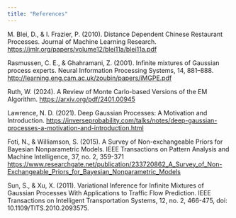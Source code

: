 ```yaml
---
title: "References"
---
```


M. Blei, D., & I. Frazier, P. (2010). Distance Dependent Chinese Restaurant Processes. Journal of Machine Learning Research. [https://jmlr.org/papers/volume12/blei11a/blei11a.pdf](https://jmlr.org/papers/volume12/blei11a/blei11a.pdf)

Rasmussen, C. E., & Ghahramani, Z. (2001). Infinite mixtures of Gaussian process experts. Neural Information Processing Systems, 14, 881–888. [http://learning.eng.cam.ac.uk/zoubin/papers/iMGPE.pdf](http://learning.eng.cam.ac.uk/zoubin/papers/iMGPE.pdf)

Ruth, W. (2024). A Review of Monte Carlo-based Versions of the EM Algorithm. [https://arxiv.org/pdf/2401.00945](https://arxiv.org/pdf/2401.00945)

Lawrence, N. D. (2021). Deep Gaussian Processes: A Motivation and Introduction. [https://inverseprobability.com/talks/notes/deep-gaussian-processes-a-motivation-and-introduction.html](https://inverseprobability.com/talks/notes/deep-gaussian-processes-a-motivation-and-introduction.html)

Foti, N., & Williamson, S. (2015). A Survey of Non-exchangeable Priors for Bayesian Nonparametric Models. IEEE Transactions on Pattern Analysis and Machine Intelligence, 37, no. 2, 359-371 [https://www.researchgate.net/publication/233720862_A_Survey_of_Non-Exchangeable_Priors_for_Bayesian_Nonparametric_Models](https://www.researchgate.net/publication/233720862_A_Survey_of_Non-Exchangeable_Priors_for_Bayesian_Nonparametric_Models)

Sun, S., & Xu, X. (2011). Variational Inference for Infinite Mixtures of Gaussian Processes With Applications to Traffic Flow Prediction. IEEE Transactions on Intelligent Transportation Systems, 12, no. 2, 466-475, doi: 10.1109/TITS.2010.2093575.


